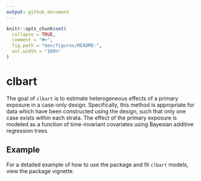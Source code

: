 ```yaml
---
output: github_document
---
```


<!-- README.md is generated from README.Rmd. Please edit that file -->

```r
knitr::opts_chunk$set(
  collapse = TRUE,
  comment = "#>",
  fig.path = "man/figures/README-",
  out.width = "100%"
)
```

# clbart

The goal of `clbart` is to estimate heterogeneous effects of a primary exposure in a case-only design. Specifically, this method is appropriate for data which have been constructed using the \emph{case-crossover} design, such that only one case exists within each strata. The effect of the primary exposure is modeled as a function of time-invariant covariates using Bayesian additive regression trees.

## Example
For a detailed example of how to use the package and fit `clbart` models, view the package vignette.
